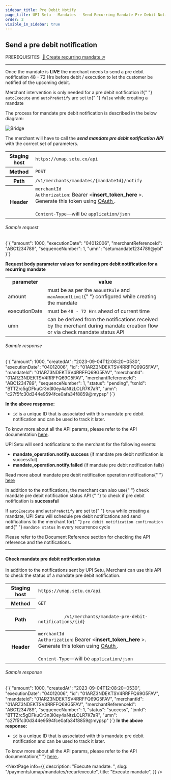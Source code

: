 ```yaml
---
sidebar_title: Pre Debit Notify
page_title: UPI Setu - Mandates - Send Recurring Mandate Pre Debit Notification
order: 2
visible_in_sidebar: true
---
```


## Send a pre debit notification

<Text size="small" weight="600">
  PREREQUISITES&nbsp;
</Text>
<a href="/payments/umap/mandates/recur/create" target="_self">
  🌟 Create recurring mandate ↗
</a>

<hr class="primary" />

Once the mandate is **LIVE** the merchant needs to send a pre debit notification 48 - 72 Hrs before debit / execution to let the customer be notified of the upcoming debit.

<Callout type="tip">
  Merchant intervention is only needed for a pre debit notification if{" "}
  <code>autoExecute</code> and <code>autoPreNotify</code> are set to{" "}
  <code>false</code> while creating a mandate
</Callout>

The process for mandate pre debit notification is described in the below diagram:

<img
  src="https://storage.googleapis.com/strapi-assets/latest/update-mandate-pre-debit-notification/update-mandate-pre-debit-notification.png"
  alt="Bridge"
/>

The merchant will have to call the **<i>send mandate pre debit notification API</i>** with the correct set of parameters.

<table>
  <tbody>
    <tr>
      <th>Staging host</th>
      <td>
        <code>https://umap.setu.co/api</code>
      </td>
    </tr>
    <tr>
      <th>Method</th>
      <td>
        <code>POST</code>
      </td>
    </tr>
    <tr>
      <th>Path</th>
      <td>
        <code>/v1/merchants/mandates/&#123;mandateId&#125;/notify</code>
      </td>
    </tr>
    <tr>
      <th>Header</th>
      <td>
        <code>merchantId</code>
        <br />
        <code>Authorization</code>: Bearer &lt;<b>insert_token_here</b>
        &gt;. Generate this token using <a
          href="/payments/umap/api-integration"
          target="_blank"
        >
          OAuth
        </a>
        .<br />
        <br />
        <code>Content-Type</code>—will be <code>application/json</code>
      </td>
    </tr>
  </tbody>
</table>

###### Sample request

<CodeBlockWithCopy language="json">
  {`{
    "amount": 1000,
    "executionDate": "04012006",
    "merchantReferenceId": "ABC1234789",
    "sequenceNumber": 1,
    "umn": "setumandate1234789@ybl"
}`}
</CodeBlockWithCopy>

<p>
  <b>
    Request body parameter values for sending pre debit notification for a
    recurring mandate
  </b>
</p>
<table>
  <tr>
    <th>parameter</th>
    <th>value</th>
  </tr>
  <tr>
    <td>amount</td>
    <td>
      must be as per the <code>amountRule</code> and <code>maxAmountLimit</code>{" "}
      configured while creating the mandate
    </td>
  </tr>
  <tr>
    <td>executionDate</td>
    <td>
      must be <code>48 - 72 Hrs</code> ahead of current time
    </td>
  </tr>
  <tr>
    <td>umn</td>
    <td>
      can be derived from the notifications received by the merchant during
      mandate creation flow or via check mandate status API
    </td>
  </tr>
</table>

###### Sample response

<CodeBlockWithCopy language="json">
  {`{
  "amount": 1000,
  "createdAt": "2023-09-04T12:08:20+0530",
  "executionDate": "04012006",
  "id": "01ARZ3NDEKTSV4RRFFQ69G5FAV",
  "mandateId": "01ARZ3NDEKTSV4RRFFQ69G5FAV",
  "merchantId": "01ARZ3NDEKTSV4RRFFQ69G5FAV",
  "merchantReferenceId": "ABC1234789",
  "sequenceNumber": 1,
  "status": "pending",
  "txnId": "BTTZrc5gDFkuCr3n3I0ey4aNtzLOLR7K7aR",
  "umn": "c27f5fc30d344e9594fce0afa34f8859@mypsp"
}`}
</CodeBlockWithCopy>

**In the above response:**

- `id` is a unique ID that is associated with this mandate pre debit notification and can be used to track it later.

To know more about all the API params, please refer to the API documentation <a href="/payments/umap/api-reference#/category~mandates/operation~mandates#notify" target="_blank">here</a>.

<p>
  UPI Setu will send notifications to the merchant for the following events:
</p>
<ul>
  <li>
    <b>mandate_operation.notify.success</b> (if mandate pre debit notification
    is successful)
  </li>
  <li>
    <b>mandate_operation.notify.failed</b> (if mandate pre debit notification
    fails)
  </li>
</ul>
<p>
  Read more about mandate pre debit notification operation notifications{" "}
  <a href="/payments/umap/notifications/mandates/notify">here</a>
</p>

<p>
  In addition to the notifications, the merchant can also use{" "}
  <Link href="/payments/umap/mandates/recur/pre-debit-notify#check-mandate-pre-debit-notification-status">
    check mandate pre debit notification status API
  </Link>{" "}
  to check if pre debit notification is <b>successful</b>
</p>

<Callout type="highlight">
  If <code>autoExecute</code> and <code>autoPreNotify</code> are set to{" "}
  <code>true</code> while creating a mandate, UPI Setu will schedule pre debit
  notifications and send notifications to the merchant for{" "}
  <code>pre debit notification confirmation</code> and{" "}
  <code>mandate status</code> in every recurrence cycle
</Callout>

Please refer to the Document Reference section for checking the API reference and the notifications.

<hr class="tertiary" />

#### Check mandate pre debit notification status

In addition to the notifications sent by UPI Setu, Merchant can use this API to check the status of a mandate pre debit notification.

<table>
  <tbody>
    <tr>
      <th>Staging host</th>
      <td>
        <code>https://umap.setu.co/api</code>
      </td>
    </tr>
    <tr>
      <th>Method</th>
      <td>
        <code>GET</code>
      </td>
    </tr>
    <tr>
      <th>Path</th>
      <td>
        <code>
          /v1/merchants/mandate-pre-debit-notifications/&#123;id&#125;
        </code>
      </td>
    </tr>
    <tr>
      <th>Header</th>
      <td>
        <code>merchantId</code>
        <br />
        <code>Authorization</code>: Bearer &lt;<b>insert_token_here</b>
        &gt;. Generate this token using <a
          href="/payments/umap/api-integration"
          target="_blank"
        >
          OAuth
        </a>
        .<br />
        <br />
        <code>Content-Type</code>—will be <code>application/json</code>
      </td>
    </tr>
  </tbody>
</table>

<h6>Sample response</h6>
<CodeBlockWithCopy language="json">
  {`{
  "amount": 1000,
  "createdAt": "2023-09-04T12:08:20+0530",
  "executionDate": "04012006",
  "id": "01ARZ3NDEKTSV4RRFFQ69G5FAV",
  "mandateId": "01ARZ3NDEKTSV4RRFFQ69G5FAV",
  "merchantId": "01ARZ3NDEKTSV4RRFFQ69G5FAV",
  "merchantReferenceId": "ABC1234789",
  "sequenceNumber": 1,
  "status": "success",
  "txnId": "BTTZrc5gDFkuCr3n3I0ey4aNtzLOLR7K7aR",
  "umn": "c27f5fc30d344e9594fce0afa34f8859@mypsp"
}`}
</CodeBlockWithCopy>
<b>In the above response:</b>
<ul>
  <li>
    <code>id</code> is a unique ID that is associated with this mandate pre
    debit notification and can be used to track it later.
  </li>
</ul>

<p>
  To know more about all the API params, please refer to the API documentation{" "}
  <a
    href="/payments/umap/api-reference#/category~mandates/operation~mandates#fetchMandatePreDebitNotificationById"
    target="_blank"
  >
    here
  </a>
  .
</p>

<NextPage
  info={{
    description: "Execute mandate.  ",
    slug: "/payments/umap/mandates/recur/execute",
    title: "Execute mandate",
  }}
/>
